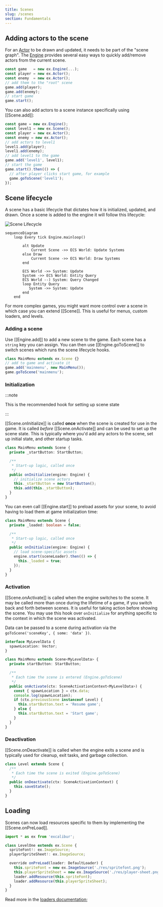 ```yaml
---
title: Scenes
slug: /scenes
section: Fundamentals
---
```


## Adding actors to the scene

For an [Actor](/docs/actors) to be drawn and updated, it needs to be part of the "scene graph".
The [Engine](/docs/engine) provides several easy ways to quickly add/remove actors from the
current scene.

```js
const game   = new ex.Engine(...);
const player = new ex.Actor();
const enemy  = new ex.Actor();
// add them to the "root" scene
game.add(player);
game.add(enemy);
// start game
game.start();
```

You can also add actors to a scene instance specifically using [[Scene.add]]:

```js
const game = new ex.Engine();
const level1 = new ex.Scene();
const player = new ex.Actor();
const enemy = new ex.Actor();
// add actors to level1
level1.add(player);
level1.add(enemy);
// add level1 to the game
game.add('level1', level1);
// start the game
game.start().then(() => {
  // after player clicks start game, for example
  game.goToScene('level1');
});
```

## Scene lifecycle

A scene has a basic lifecycle that dictates how it is initialized, updated, and drawn. Once a scene is added to
the engine it will follow this lifecycle:

![Scene Lifecycle](SceneLifecycle.png)

```mermaid mermaid
sequenceDiagram
    loop Every tick Engine.mainloop()
        
        alt Update
            Current Scene ->> ECS World: Update Systems
        else Draw
            Current Scene ->> ECS World: Draw Systems
        end

        ECS World ->> System: Update
        System ->> ECS World: Entity Query
        ECS World --) System: Query Changed
        loop Entity Query 
           System ->> System: Update
        end
    end
```

For more complex games, you might want more control over a scene in which
case you can extend [[Scene]]. This is useful for menus, custom loaders,
and levels.

### Adding a scene

Use [[Engine.add]] to add a new scene to the game. Each scene has a `string` key you can assign. You can then use
[[Engine.goToScene]] to switch scenes which runs the scene lifecycle hooks.

```ts
class MainMenu extends ex.Scene {}
// add to game and activate it
game.add('mainmenu', new MainMenu());
game.goToScene('mainmenu');
```

### Initialization

:::note

This is the recommended hook for setting up scene state

:::

[[Scene.onInitialize]] is called **once** when the scene is created for use in the game. It is called _before_ [[Scene.onActivate]] and can be used to set up the scene state. This is typically where you'd add any actors to the scene, set up initial state, and other startup tasks.

```ts
class MainMenu extends Scene {
  private _startButton: StartButton;

  /**
   * Start-up logic, called once
   */
  public onInitialize(engine: Engine) {
    // initialize scene actors
    this._startButton = new StartButton();
    this.add(this._startButton);
  }
}
```

You can even call [[Engine.start]] to preload assets for your scene, to avoid having to load them at game initialization time:

```ts
class MainMenu extends Scene {
  private _loaded: boolean = false;

  /**
   * Start-up logic, called once
   */
  public onInitialize(engine: Engine) {
    // load scene-specific assets
    engine.start(sceneLoader).then(() => {
      this._loaded = true;
    });
  }
}
```

### Activation

[[Scene.onActivate]] is called when the engine switches to the scene. It may be called more than once during the lifetime of a game, if you switch back and forth between scenes. It is useful for taking action before showing the scene. You may use this hook over `onInitialize` for anything specific to the context in which the scene was activated.

Data can be passed to a scene during activation via the `goToScene('sceneKey', { some: 'data' })`.

```ts
interface MyLevelData {
  spawnLocation: Vector;
}

class MainMenu extends Scene<MyLevelData> {
  private startButton: StartButton;

  /**
   * Each time the scene is entered (Engine.goToScene)
   */
  public onActivate(ctx: SceneActivationContext<MyLevelData>) {
    const { spawnLocation } = ctx.data;
    console.log(spawnLocation);
    if (ctx.previousScene instanceof Level) {
      this.startButton.text = 'Resume game';
    } else {
      this.startButton.text = 'Start game';
    }
  }
}
```

### Deactivation

[[Scene.onDeactivate]] is called when the engine exits a scene and is typically used for cleanup, exit tasks, and garbage collection.

```ts
class Level extends Scene {
  /**
   * Each time the scene is exited (Engine.goToScene)
   */
  public onDeactivate(ctx: SceneActivationContext) {
    this.saveState();
  }
}
```

## Loading

Scenes can now load resources specific to them by implementing the [[Scene.onPreLoad]].

```typescript
import * as ex from 'excalibur';

class LevelOne extends ex.Scene {
  spriteFont!: ex.ImageSource;
  playerSpriteSheet!: ex.ImageSource;

  override onPreLoad(loader: DefaultLoader) {
    this.spriteFont = new ex.ImageSource('./res/spritefont.png');
    this.playerSpriteSheet = new ex.ImageSource('./res/player-sheet.png');
    loader.addResource(this.spriteFont);
    loader.addResource(this.playerSpriteSheet);
  }
}

```

Read more in the [loaders documentation](/docs/loaders);